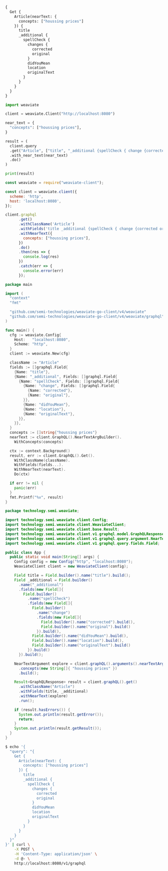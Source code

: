
<Tabs groupId="languages">
<TabItem value="graphql" label="GraphQL">

```graphql
{
  Get {
    Article(nearText: {
      concepts: ["houssing prices"]
    }) {
      title
      _additional {
        spellCheck {
          changes {
            corrected
            original
          }
          didYouMean
          location
          originalText
        }
      }
    }
  }
}
```

</TabItem>
<TabItem value="py" label="Python">

```python
import weaviate

client = weaviate.Client("http://localhost:8080")

near_text = {
  "concepts": ["houssing prices"],
}

result = (
  client.query
  .get("Article", ["title", "_additional {spellCheck { change {corrected original} didYouMean location originalText}}"])
  .with_near_text(near_text)
  .do()
)

print(result)
```

</TabItem>
<TabItem value="js" label="JavaScript">

```js
const weaviate = require("weaviate-client");

const client = weaviate.client({
  scheme: 'http',
  host: 'localhost:8080',
});

client.graphql
      .get()
      .withClassName('Article')
      .withFields('title _additional {spellCheck { change {corrected original} didYouMean location originalText}}')
      .withNearText({
        concepts: ["houssing prices"],
      })
      .do()
      .then(res => {
        console.log(res)
      })
      .catch(err => {
        console.error(err)
      });
```

</TabItem>
<TabItem value="go" label="Go">

```go
package main

import (
  "context"
  "fmt"

  "github.com/semi-technologies/weaviate-go-client/v4/weaviate"
  "github.com/semi-technologies/weaviate-go-client/v4/weaviate/graphql"
)

func main() {
  cfg := weaviate.Config{
    Host:   "localhost:8080",
    Scheme: "http",
  }
  client := weaviate.New(cfg)

  className := "Article"
  fields := []graphql.Field{
    {Name: "title"},
    {Name: "_additional", Fields: []graphql.Field{
      {Name: "spellCheck", Fields: []graphql.Field{
        {Name: "change", Fields: []graphql.Field{
          {Name: "corrected"},
          {Name: "original"},
        }},
        {Name: "didYouMean"},
        {Name: "location"},
        {Name: "originalText"},
      }},
    }},
  }
  concepts := []string{"houssing prices"}
  nearText := client.GraphQL().NearTextArgBuilder().
    WithConcepts(concepts)

  ctx := context.Background()
  result, err := client.GraphQL().Get().
    WithClassName(className).
    WithFields(fields...).
    WithNearText(nearText).
    Do(ctx)

  if err != nil {
    panic(err)
  }
  fmt.Printf("%v", result)
}
```

</TabItem>
<TabItem value="java" label="Java">

```java
package technology.semi.weaviate;

import technology.semi.weaviate.client.Config;
import technology.semi.weaviate.client.WeaviateClient;
import technology.semi.weaviate.client.base.Result;
import technology.semi.weaviate.client.v1.graphql.model.GraphQLResponse;
import technology.semi.weaviate.client.v1.graphql.query.argument.NearTextArgument;
import technology.semi.weaviate.client.v1.graphql.query.fields.Field;

public class App {
  public static void main(String[] args) {
    Config config = new Config("http", "localhost:8080");
    WeaviateClient client = new WeaviateClient(config);

    Field title = Field.builder().name("title").build();
    Field _additional = Field.builder()
      .name("_additional")
      .fields(new Field[]{
        Field.builder()
          .name("spellCheck")
          .fields(new Field[]{
            Field.builder()
              .name("change")
              .fields(new Field[]{
                Field.builder().name("corrected").build(),
                Field.builder().name("original").build()
              }).build(),
            Field.builder().name("didYouMean").build(),
            Field.builder().name("location").build(),
            Field.builder().name("originalText").build()
          }).build()
      }).build();

    NearTextArgument explore = client.graphQL().arguments().nearTextArgBuilder()
      .concepts(new String[]{ "houssing prices" })
      .build();

    Result<GraphQLResponse> result = client.graphQL().get()
      .withClassName("Article")
      .withFields(title, _additional)
      .withNearText(explore)
      .run();

    if (result.hasErrors()) {
      System.out.println(result.getError());
      return;
    }
    System.out.println(result.getResult());
  }
}
```

</TabItem>
<TabItem value="curl" label="Curl">

```bash
$ echo '{
  "query": "{
    Get {
      Article(nearText: {
        concepts: ["houssing prices"]
      }) {
        title
        _additional {
          spellCheck {
            changes {
              corrected
              original
            }
            didYouMean
            location
            originalText
          }
        }
      }
    }
  }"
}' | curl \
    -X POST \
    -H 'Content-Type: application/json' \
    -d @- \
    http://localhost:8080/v1/graphql
```

</TabItem>
</Tabs>